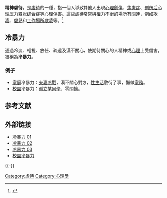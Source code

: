 '''精神虐待'''，是[[虐待|虐待]]的一種，指一個人導致其他人出現[[心理創傷|心理創傷]]、[[焦慮症|焦慮症]]、[[创伤后心理压力紧张综合症|创伤后心理压力紧张综合症]]等心理傷害。這些虐待常常與權力不衡的場所有關連，例如[[欺凌|欺凌]]、[[虐兒|虐兒]]和[[工作場所欺凌|工作場所欺凌]]等。<ref name=Maiuro>{{cite book | last1 = Maiuro | first1 = Roland D. | last2 = O'Leary | first2 = K. Daniel | title = Psychological Abuse in Violent Domestic Relations | url = http://books.google.ca/books?id=pv6XIjT4MpUC&printsec=frontcover#PPA192,M1 | publisher = New York:Springer Publishing Company | year = 2000 | isbn = 0-8261-1374-5 | page = 197 | access-date = 2011-10-25 | archive-date = 2012-02-04 | archive-url = https://web.archive.org/web/20120204102618/http://books.google.ca/books?id=pv6XIjT4MpUC&printsec=frontcover#PPA192,M1 | dead-url = no }}</ref>
== 冷暴力 ==
通過冷淡、輕視、放任、疏遠及漠不關心，使期待關心的人精神或[[心理|心理]]上受傷害，被稱為'''冷暴力'''。

=== 例子 ===
*[[家庭|家庭]]冷暴力：[[夫妻|夫妻]][[冷戰|冷戰]]，漠不關心對方，[[性生活|性生活]]敷衍了事，懶做[[家務|家務]]。
*[[校園|校園]]冷暴力：孤立某[[同學|同學]]、零關懷。

== 参考文献 ==
{{Reflist}}

== 外部链接 ==
*[https://web.archive.org/web/20111223125343/http://www.cq.xinhuanet.com/news/2011-09/08/content_23652766.htm 冷暴力 01]
*[http://baike.qm120.com/ysys/xlxl/lbli/ 冷暴力 02]{{Wayback|url=http://baike.qm120.com/ysys/xlxl/lbli/ |date=20110901000054 }}
*[https://web.archive.org/web/20110906235252/http://www.s1979.com/gangaotai/201107/0215024202.shtml 冷暴力 03]
*[https://web.archive.org/web/20041217200313/http://www.bj.xinhuanet.com/bjpd-zl/2004-07/01/content_2416141.htm 校園冷暴力]

{{-}}
{{虐待}}
{{霸凌}}
{{心理操縱}}

[[Category:虐待|Category:虐待]]
[[Category:心理學|Category:心理學]]